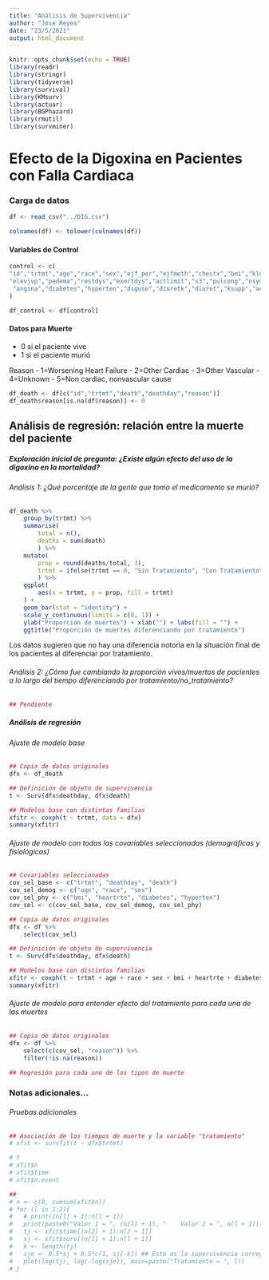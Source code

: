 ```yaml
---
title: "Análisis de Supervivencia"
author: "Jose Reyes"
date: "23/5/2021"
output: html_document
---
```


```r
knitr::opts_chunk$set(echo = TRUE)
library(readr)
library(stringr)
library(tidyverse)
library(survival)
library(KMsurv)
library(actuar)
library(BGPhazard)
library(rmutil)
library(survminer)
```

# Efecto de la Digoxina en Pacientes con Falla Cardiaca

### Carga de datos
```r
df <- read_csv("../DIG.csv")

colnames(df) <- tolower(colnames(df))
```

#### Variables de Control 

```r
control <- c(
"id","trtmt","age","race","sex","ejf_per","ejfmeth","chestx","bmi","klevel","creat","digdoser","chfdur","rales",  
"elevjvp","pedema","restdys","exertdys","actlimit","s3","pulcong","nsym","heartrte","diabp","sysbp","functcls","chfetiol","prevmi", 
 "angina","diabetes","hyperten","diguse","diuretk","diuret","ksupp","aceinhib","nitrates","hydral","vasod","digdose"
)

df_control <- df[control]
```





#### Datos para Muerte

- 0 si el paciente vive
- 1 si el paciente murió 

Reason
- 1=Worsening Heart Failure
- 2=Other Cardiac
- 3=Other Vascular
- 4=Unknown
- 5=Non cardiac, nonvascular cause



```r
df_death <- df[c("id","trtmt","death","deathday","reason")]
df_death$reason[is.na(df$reason)] <- 0
```





## Análisis de regresión: relación entre la muerte del paciente 

##### Exploración inicial de pregunta: ¿Existe algún efecto del uso de la digoxina en la mortalidad?

###### Análisis 1: ¿Qué porcentaje de la gente que tomo el medicamento se murió?
```r
df_death %>% 
    group_by(trtmt) %>% 
    summarise(
        total = n(),
        deaths = sum(death)
        ) %>% 
    mutate(
        prop = round(deaths/total, 3),
        trtmt = ifelse(trtmt == 0, "Sin Tratamiento", "Con Tratamiento")
        ) %>% 
    ggplot(
        aes(x = trtmt, y = prop, fill = trtmt)
    ) +
    geom_bar(stat = "identity") +
    scale_y_continuous(limits = c(0, 1)) + 
    ylab("Proporción de muertes") + xlab("") + labs(fill = "") +
    ggtitle("Proporción de muertes diferenciando por tratamiento")
```
Los datos sugieren que no hay una diferencia notoria en la situación final de los pacientes al diferenciar por tratamiento.



###### Análisis 2: ¿Cómo fue cambiando la proporción vivos/muertos de pacientes a lo largo del tiempo diferenciando por tratamiento/no_tratamiento?
```r
## Pendiente
```



##### Análisis de regresión


###### Ajuste de modelo base
```r
## Copia de datos originales
dfx <- df_death

## Definición de objeto de supervivencia
t <- Surv(dfx$deathday, dfx$death)

## Modelos base con distintas familias
xfitr <- coxph(t ~ trtmt, data = dfx)
summary(xfitr)
```

###### Ajuste de modelo con todas las covariables seleccionadas (demográficas y fisiológicas)
```r
## Covariables seleccionadas
cov_sel_base <- c("trtmt", "deathday", "death")
cov_sel_demog <- c("age", "race", "sex")
cov_sel_phy <- c("bmi", "heartrte", "diabetes", "hyperten")
cov_sel <- c(cov_sel_base, cov_sel_demog, cov_sel_phy)

## Copia de datos originales
dfx <- df %>% 
    select(cov_sel)

## Definición de objeto de supervivencia
t <- Surv(dfx$deathday, dfx$death)

## Modelos base con distintas familias
xfitr <- coxph(t ~ trtmt + age + race + sex + bmi + heartrte + diabetes + hyperten, data = dfx)
summary(xfitr)
```


###### Ajuste de modelo para entender efecto del tratamiento para cada una de las muertes
```r
## Copia de datos originales
dfx <- df %>% 
    select(c(cov_sel, "reason")) %>% 
    filter(!is.na(reason))

## Regresión para cada uno de los tipos de muerte
```







### Notas adicionales...

###### Pruebas adicionales
```r
## Asociación de los tiempos de muerte y la variable "tratamiento"
# xfit <- survfit(t ~ dfx$trtmt)

# t
# xfit$n
# xfit$time
# xfit$n.event

## 
# n <- c(0, cumsum(xfit$n))
# for (l in 1:2){
#   # print((n[l] + 1):n[l + 1])
#   print(paste0("Valor 1 = ", (n[l] + 1), "    Valor 2 = ", n[l + 1]))
#   tj <- xfit$time[(n[2] + 1):n[2 + 1]]
#   sj <- xfit$surv[(n[l] + 1):n[l + 1]]
#   k <- length(tj)
#   sje <- 0.5*sj + 0.5*c(1, sj[-k]) ## Esta es la supervivencia corregida
#   plot(log(tj), log(-log(sje)), main=paste("Tratamiento = ", l))
# }
```
